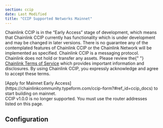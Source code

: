 ```yaml
---
section: ccip
date: Last Modified
title: "CCIP Supported Networks Mainnet"
---
```



<Aside type="note" title="Early Access">
  <p>
    Chainlink CCIP is in the “Early Access” stage of development, which means that Chainlink CCIP currently has
    functionality which is under development and may be changed in later versions. There is no guarantee any of the
    contemplated features of Chainlink CCIP or the Chainlink Network will be implemented as specified. Chainlink CCIP is
    a messaging protocol. Chainlink does not hold or transfer any assets. Please review the{" "}
    <a href="https://chain.link/terms">Chainlink Terms of Service</a> which provides important information and
    disclosures. By using Chainlink CCIP, you expressly acknowledge and agree to accept these terms.
  </p>
  [Apply for Mainnet Early Access](https://chainlinkcommunity.typeform.com/ccip-form?#ref_id=ccip_docs) to start building
  on mainnet.
</Aside>

<Aside type="caution" title="Deprecation Notice for CCIP v1.0.0">
  CCIP v1.0.0 is no longer supported. You must use the router addresses listed on this page.
</Aside>

<CcipCommon callout="supportedNetworksConcepts" />

## Configuration

<Main environment={Environment.Mainnet} version={Version.V1_2_0} />

